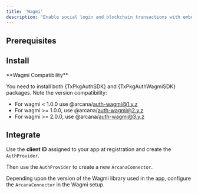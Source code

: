 ```yaml
---
title: 'Wagmi'
description: 'Enable social login and blockchain transactions with embedded Arcana Wallet'
---
```




## Prerequisites
<QuickStartPreReq/>

## Install

<CodeAuthWagmiInstall/>

<Warning>
**Wagmi Compatibility**

You need to install both <InlineCode>{TxPkgAuthSDK}</InlineCode> and <InlineCode>{TxPkgAuthWagmiSDK}</InlineCode> packages. Note the version compatibility:

* For wagmi < 1.0.0 use @arcana/auth-wagmi@1.y.z
* For wagmi >= 1.0.0, use @arcana/auth-wagmi@2.y.z
* For wagmi >= 2.0.0, use @arcana/auth-wagmi@3.y.z
</Warning>

## Integrate

Use the **client ID** assigned to your app at registration and create the `AuthProvider`.

<CodeAuthCreate/>

Then use the `AuthProvider` to create a new `ArcanaConnector`.

<CodeAuthWagmiCreate/>

Depending upon the version of the Wagmi library used in the app, configure the `ArcanaConnector` in the Wagmi setup.

<CodeAuthWagmiConfig/>


